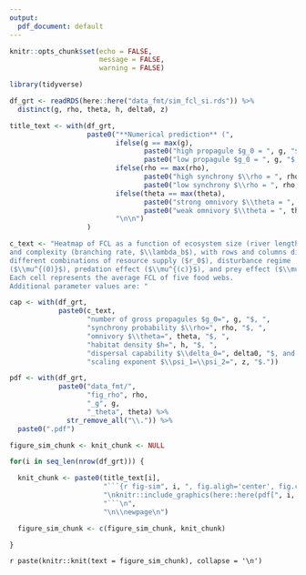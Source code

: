 ```yaml
---
output:
  pdf_document: default
---
```


```r
knitr::opts_chunk$set(echo = FALSE,
                      message = FALSE,
                      warning = FALSE)
```

```r

library(tidyverse)

df_grt <- readRDS(here::here("data_fmt/sim_fcl_si.rds")) %>%
  distinct(g, rho, theta, h, delta0, z)

title_text <- with(df_grt,
                   paste0("**Numerical prediction** (",
                          ifelse(g == max(g),
                                 paste0("high propagule $g_0 = ", g, "$, "),
                                 paste0("low propagule $g_0 = ", g, "$, ")),
                          ifelse(rho == max(rho),
                                 paste0("high synchrony $\\rho = ", rho, "$, "),
                                 paste0("low synchrony $\\rho = ", rho, "$, ")),
                          ifelse(theta == max(theta),
                                 paste0("strong omnivory $\\theta = ", theta, "$)"),
                                 paste0("weak omnivory $\\theta = ", theta, "$)")),
                          "\n\n")
                   )

c_text <- "Heatmap of FCL as a function of ecosystem size (river length, $L$)
and complexity (branching rate, $\\lambda_b$), with rows and columns displaying
different combinations of resource supply ($r_0$), disturbance regime
($\\mu^{(0)}$), predation effect ($\\mu^{(c)}$), and prey effect ($\\mu^{(p)}$).
Each cell represents the average FCL of five food webs.
Additional parameter values are: "

cap <- with(df_grt,
            paste0(c_text,
                   "number of gross propagules $g_0=", g, "$, ",
                   "synchrony probability $\\rho=", rho, "$, ",
                   "omnivory $\\theta=", theta, "$, ",
                   "habitat density $h=", h, "$, ",
                   "dispersal capability $\\delta_0=", delta0, "$, and ",
                   "scaling exponent $\\psi_1=\\psi_2=", z, "$."))

pdf <- with(df_grt,
            paste0("data_fmt/",
                   "fig_rho", rho,
                   "_g", g,
                   "_theta", theta) %>%
              str_remove_all("\\.")) %>%
  paste0(".pdf")

figure_sim_chunk <- knit_chunk <- NULL

for(i in seq_len(nrow(df_grt))) {

  knit_chunk <- paste0(title_text[i],
                       "```{r fig-sim", i, ", fig.aligh='center', fig.cap=cap[",i,"]}\n",
                       "\nknitr::include_graphics(here::here(pdf[", i, "]))\n",
                       "```\n",
                       "\n\\newpage\n")

  figure_sim_chunk <- c(figure_sim_chunk, knit_chunk)

}

```

`r paste(knitr::knit(text = figure_sim_chunk), collapse = '\n')`
